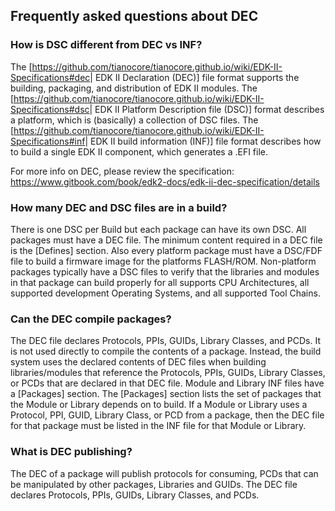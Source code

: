 ==Frequently asked questions about DEC==

===How is DSC different from DEC vs INF?===

The [https://github.com/tianocore/tianocore.github.io/wiki/EDK-II-Specifications#dec| EDK II Declaration (DEC)] file format supports the building, packaging, and distribution of EDK II modules.  The [https://github.com/tianocore/tianocore.github.io/wiki/EDK-II-Specifications#dsc| EDK II Platform Description file (DSC)] format describes a platform, which is (basically) a collection of DSC files. The [https://github.com/tianocore/tianocore.github.io/wiki/EDK-II-Specifications#inf| EDK II build information (INF)] file format describes how to build a single EDK II component, which generates a .EFI file. 

For more info on DEC, please review the specification: https://www.gitbook.com/book/edk2-docs/edk-ii-dec-specification/details

===How many DEC and DSC files are in a build?===

There is one DSC per Build but each package can have its own DSC. All packages must have a DEC file.  The minimum content required in a DEC file is the [Defines] section. Also every platform package must have a DSC/FDF file to build a firmware image for the platforms FLASH/ROM. Non-platform packages typically have a DSC files to verify that the libraries and modules in that package can build properly for all supports CPU Architectures, all supported development Operating Systems, and all supported Tool Chains.

===Can the DEC compile packages?===

The DEC file declares Protocols, PPIs, GUIDs, Library Classes, and PCDs. It is not used directly to compile the contents of a package.  Instead, the build system uses the declared contents of DEC files when building libraries/modules that reference the Protocols, PPIs, GUIDs, Library Classes, or PCDs that are declared in that DEC file. Module and Library INF files have a [Packages] section. The [Packages] section lists the set of packages that the Module or Library depends on to build.  If a Module or Library uses a Protocol, PPI, GUID, Library Class, or PCD from a package, then the DEC file for that package must be listed in the INF file for that Module or Library.

===What is DEC publishing?===
The DEC of a package will publish protocols for consuming, PCDs that can be manipulated by other packages, Libraries and GUIDs. The DEC file declares Protocols, PPIs, GUIDs, Library Classes, and PCDs. 

<!-- [[category:FAQ]] -->
<!-- [[category:EDKII]] -->
<!-- [[category:DEC]] -->
<!-- [[category:Package]] -->